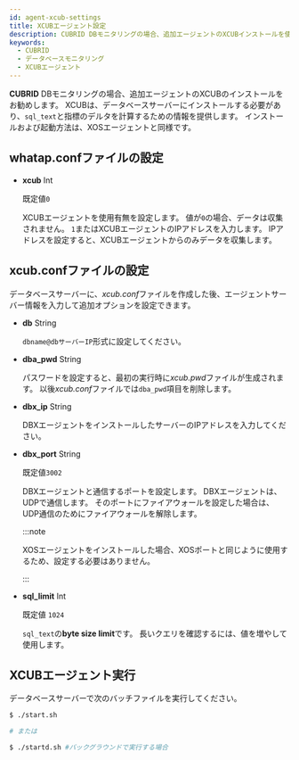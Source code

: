 ```yaml
---
id: agent-xcub-settings
title: XCUBエージェント設定
description: CUBRID DBモニタリングの場合、追加エージェントのXCUBインストールを使用してsql_textと指標のデルタ計算のための情報を提供します。
keywords:
  - CUBRID
  - データベースモニタリング
  - XCUBエージェント
---
```


**CUBRID** DBモニタリングの場合、追加エージェントのXCUBのインストールをお勧めします。 XCUBは、データベースサーバーにインストールする必要があり、`sql_text`と指標のデルタを計算するための情報を提供します。 インストールおよび起動方法は、XOSエージェントと同様です。

## whatap.confファイルの設定

- **xcub** <span class='type'>Int</span>

  既定値`0`

  XCUBエージェントを使用有無を設定します。 値が`0`の場合、データは収集されません。 `1`またはXCUBエージェントのIPアドレスを入力します。 IPアドレスを設定すると、XCUBエージェントからのみデータを収集します。

## xcub.confファイルの設定

データベースサーバーに、*xcub.conf*ファイルを作成した後、エージェントサーバー情報を入力して追加オプションを設定できます。

- **db** <span class='type'>String</span>

  `dbname@dbサーバーIP`形式に設定してください。

- **dba_pwd** <span class='type'>String</span>

  パスワードを設定すると、最初の実行時に*xcub.pwd*ファイルが生成されます。 以後*xcub.conf*ファイルでは`dba_pwd`項目を削除します。
    

- **dbx_ip** <span class='type'>String</span>

  DBXエージェントをインストールしたサーバーのIPアドレスを入力してください。
    

- **dbx_port** <span class='type'>String</span>

  既定値`3002`

  DBXエージェントと通信するポートを設定します。 DBXエージェントは、UDPで通信します。 そのポートにファイアウォールを設定した場合は、UDP通信のためにファイアウォールを解除します。

  :::note

  XOSエージェントをインストールした場合、XOSポートと同じように使用するため、設定する必要はありません。

  :::
    

- **sql_limit** <span class='type'>Int</span>

  既定値 `1024`

  `sql_text`の**byte size limit**です。 長いクエリを確認するには、値を増やして使用します。

## XCUBエージェント実行

データベースサーバーで次のバッチファイルを実行してください。

```bash title='start.sh'
$ ./start.sh

# または

$ ./startd.sh #バックグラウンドで実行する場合
```
